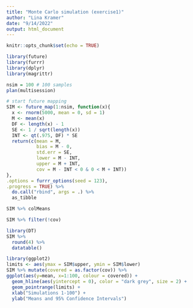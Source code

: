 ```yaml
---
title: "Monte Carlo simulation (exercise1)"
author: "Lina Kramer"
date: "9/14/2022"
output: html_document
---
```


```r
knitr::opts_chunk$set(echo = TRUE)
```

```r
library(future)
library(furrr)
library(dplyr)
library(magrittr)
```

```r

nsim = 100 # 100 samples
plan(multisession)

# start future mapping
SIM <- future_map(1:nsim, function(x){
  x <- rnorm(5000, mean = 0, sd = 1)
  M <- mean(x)
  DF <- length(x) - 1
  SE <- 1 / sqrt(length(x))
  INT <- qt(.975, DF) * SE
  return(c(mean = M, 
           bias = M - 0, 
           std.err = SE, 
           lower = M - INT, 
           upper = M + INT, 
           cov = M - INT < 0 & 0 < M + INT))
}, 
.options = furrr_options(seed = 123), 
.progress = TRUE) %>% 
  do.call("rbind", args = .) %>% 
  as_tibble


```

```r
SIM %>% colMeans
```
```r
SIM %>% filter(!cov)
```

```r
library(DT)
SIM %>% 
  round(4) %>% 
  datatable()
```

```r
library(ggplot2)
limits <- aes(ymax = SIM$upper, ymin = SIM$lower)
SIM %>% mutate(covered = as.factor(cov)) %>% 
ggplot(aes(y=mean, x=1:100, colour = covered)) + 
  geom_hline(aes(yintercept = 0), color = "dark grey", size = 2) + 
  geom_pointrange(limits) + 
  xlab("Simulations 1-100") +
  ylab("Means and 95% Confidence Intervals")
```

